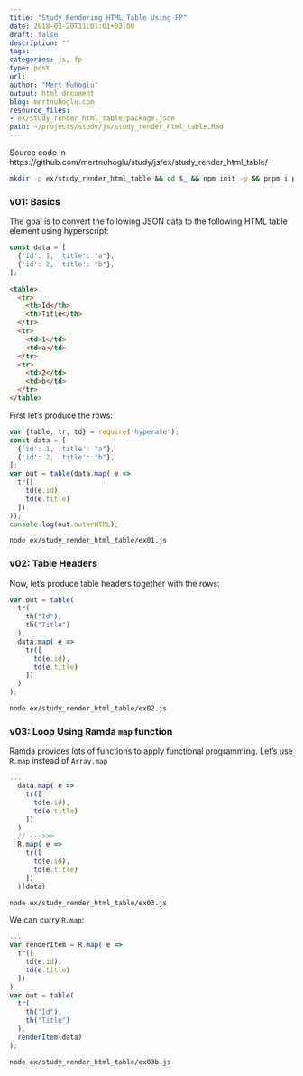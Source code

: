 ```yaml
---
title: "Study Rendering HTML Table Using FP"
date: 2018-03-20T11:01:01+03:00 
draft: false
description: ""
tags: 
categories: js, fp
type: post
url:
author: "Mert Nuhoglu"
output: html_document
blog: mertnuhoglu.com
resource_files:
- ex/study_render_html_table/package.json
path: ~/projects/study/js/study_render_html_table.Rmd
---
```


<style>
  .main-container {
    max-width: 1600px !important;
  }
</style>

Source code in https://github.com/mertnuhoglu/study/js/ex/study_render_html_table/

``` bash
mkdir -p ex/study_render_html_table && cd $_ && npm init -y && pnpm i parcel-bundler ramda hyperaxe
``` 

### v01: Basics

The goal is to convert the following JSON data to the following HTML table element using hyperscript:

``` js
const data = [
  {'id': 1, 'title': "a"},
  {'id': 2, 'title': "b"},
];
``` 

``` html
<table>
  <tr>
    <th>Id</th>
    <th>Title</th> 
  </tr>
  <tr>
    <td>1</td>
    <td>a</td> 
  </tr>
  <tr>
    <td>2</td>
    <td>b</td> 
  </tr>
</table>
``` 

First let's produce the rows:

``` js  
var {table, tr, td} = require('hyperaxe');
const data = [
  {'id': 1, 'title': "a"},
  {'id': 2, 'title': "b"},
];
var out = table(data.map( e =>
  tr([
    td(e.id), 
    td(e.title)
  ])
));
console.log(out.outerHTML);
``` 

``` bash
node ex/study_render_html_table/ex01.js
``` 

### v02: Table Headers

Now, let's produce table headers together with the rows:

``` js
var out = table(
  tr(
    th("Id"),
    th("Title")
  ),
  data.map( e =>
    tr([
      td(e.id), 
      td(e.title)
    ])
  )
);
``` 

``` bash
node ex/study_render_html_table/ex02.js
``` 

### v03: Loop Using Ramda `map` function

Ramda provides lots of functions to apply functional programming. Let's use `R.map` instead of `Array.map`

``` js
...
  data.map( e =>
    tr([
      td(e.id), 
      td(e.title)
    ])
  )
  // --->>>
  R.map( e =>
    tr([
      td(e.id), 
      td(e.title)
    ])
  )(data)
``` 

``` bash
node ex/study_render_html_table/ex03.js
``` 

We can curry `R.map`:

``` js
...
var renderItem = R.map( e =>
  tr([
    td(e.id), 
    td(e.title)
  ])
)
var out = table(
  tr(
    th("Id"),
    th("Title")
  ),
  renderItem(data)
);
``` 

``` bash
node ex/study_render_html_table/ex03b.js
``` 

